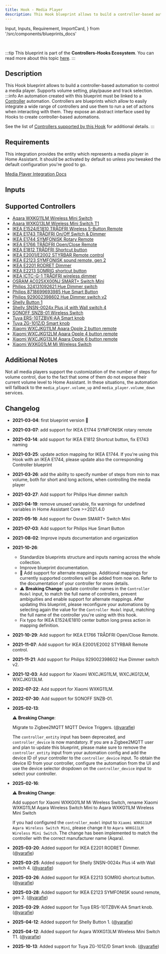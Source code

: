 ```yaml
---
title: Hook - Media Player
description: This Hook blueprint allows to build a controller-based automation to control a media player. Supports volume setting, play/pause and track selection.
---
```


  Input,
  Inputs,
  Requirement,
  ImportCard,
} from '/src/components/blueprints_docs'

<ImportCard id='media_player' category='hooks' />

<br />

:::tip
This blueprint is part of the **Controllers-Hooks Ecosystem**. You can read more about this topic [here](/docs/controllers-hooks-ecosystem).
:::

## Description

This Hook blueprint allows to build a controller-based automation to control a media player. Supports volume setting, play/pause and track selection.
:::info
An automation created with this blueprint must be linked to a [Controller](/docs/blueprints/controllers) automation. Controllers are blueprints which allow to easily integrate a wide range of controllers and use them to run a set of actions when interacting with them. They expose an abstract interface used by Hooks to create controller-based automations.

See the list of [Controllers supported by this Hook](#supported-controllers) for additional details.
:::

## Requirements

<Requirement id='controller' required/>
<Requirement name='Media Player Integration' required>

This integration provides the entity which represents a media player in Home Assistant. It should be activated by default so unless you tweaked the default configuration you're good to go.

[Media Player Integration Docs](https://www.home-assistant.io/integrations/media_player/)

</Requirement>

## Inputs

<Inputs category='hooks' id='media_player' />

## Supported Controllers

- [Aqara WXKG11LM Wireless Mini Switch](/docs/blueprints/controllers/xiaomi_wxkg11lm)
- [Aqara WXKG13LM Wireless Mini Switch T1](/docs/blueprints/controllers/aqara_wxkg13lm)
- [IKEA E1524/E1810 TRÅDFRI Wireless 5-Button Remote](/docs/blueprints/controllers/ikea_e1524_e1810)
- [IKEA E1743 TRÅDFRI On/Off Switch & Dimmer](/docs/blueprints/controllers/ikea_e1743)
- [IKEA E1744 SYMFONISK Rotary Remote](/docs/blueprints/controllers/ikea_e1744)
- [IKEA E1766 TRÅDFRI Open/Close Remote](/docs/blueprints/controllers/ikea_e1766)
- [IKEA E1812 TRÅDFRI Shortcut button](/docs/blueprints/controllers/ikea_e1812)
- [IKEA E2001/E2002 STYRBAR Remote control](/docs/blueprints/controllers/ikea_e2001_e2002)
- [IKEA E2123 SYMFONISK sound remote, gen 2](/docs/blueprints/controllers/ikea_e2123)
- [IKEA E2201 RODRET Dimmer](/docs/blueprints/controllers/ikea_e2201)
- [IKEA E2213 SOMRIG shortcut button](/docs/blueprints/controllers/ikea_e2213)
- [IKEA ICTC-G-1 TRÅDFRI wireless dimmer](/docs/blueprints/controllers/ikea_ictc_g_1)
- [OSRAM AC025XX00NJ SMART+ Switch Mini](/docs/blueprints/controllers/osram_ac025xx00nj)
- [Philips 324131092621 Hue Dimmer switch](/docs/blueprints/controllers/philips_324131092621)
- [Philips 8718699693985 Hue Smart Button](/docs/blueprints/controllers/philips_8718699693985)
- [Philips 929002398602 Hue Dimmer switch v2](/docs/blueprints/controllers/philips_929002398602)
- [Shelly Button 1](/docs/blueprints/controllers/shelly_button_1)
- [Shelly SNSN-0024x Plus i4 with Wall switch 4](/docs/blueprints/controllers/shelly_snsn_0024x)
- [SONOFF SNZB-01 Wireless Switch](/docs/blueprints/controllers/sonoff_snzb01)
- [Tuya ERS-10TZBVK-AA Smart knob](/docs/blueprints/controllers/tuya_ERS-10TZBVK-AA)
- [Tuya ZG-101Z/D Smart knob](/docs/blueprints/controllers/tuya_ZG_101Z_D)
- [Xiaomi WXCJKG11LM Aqara Opple 2 button remote](/docs/blueprints/controllers/xiaomi_wxcjkg11lm)
- [Xiaomi WXCJKG12LM Aqara Opple 4 button remote](/docs/blueprints/controllers/xiaomi_wxcjkg12lm)
- [Xiaomi WXCJKG13LM Aqara Opple 6 button remote](/docs/blueprints/controllers/xiaomi_wxcjkg13lm)
- [Xiaomi WXKG01LM Mi Wireless Switch](/docs/blueprints/controllers/xiaomi_wxkg11lm)

## Additional Notes

Not all media players support the customization of the number of steps for volume control, due to the fact that some of them do not expose their current volume level to Home Assistant. In these situations, the automation will fallback to the `media_player.volume_up` and `media_player.volume_down` services.

## Changelog

- **2021-03-04**: first blueprint version :tada:
- **2021-03-07**: add support for IKEA E1744 SYMFONISK rotary remote
- **2021-03-14**: add support for IKEA E1812 Shortcut button, fix E1743 naming
- **2021-03-25**: update action mapping for IKEA E1744. If you're using this Hook with an IKEA E1744, please update also the corresponding Controller blueprint
- **2021-03-26**: add the ability to specify number of steps from min to max volume, both for short and long actions, when controlling the media player
- **2021-03-27**: Add support for Philips Hue dimmer switch
- **2021-04-19**: remove unused variable, fix warnings for undefined variables in Home Assistant Core >=2021.4.0
- **2021-05-16**: Add support for Osram SMART+ Switch Mini
- **2021-07-03**: Add support for Philips Hue Smart Button
- **2021-08-02**: Improve inputs documentation and organization
- **2021-10-26**:
  - Standardize blueprints structure and inputs naming across the whole collection.
  - Improve blueprint documentation.
  - :tada: Add support for alternate mappings. Additional mappings for currently supported controllers will be added from now on. Refer to the documentation of your controller for more details.
  - :warning: **Breaking Change**: update controller names in the `Controller Model` input, to match the full name of controllers, prevent ambiguities and enable support for alternate mappings. After updating this blueprint, please reconfigure your automations by selecting again the value for the `Controller Model` input, matching the full name of the controller you're using with this hook.
  - Fix typo for IKEA E1524/E1810 center button long press action in mapping definition.
- **2021-10-29**: Add support for IKEA E1766 TRÅDFRI Open/Close Remote.
- **2021-11-07**: Add support for IKEA E2001/E2002 STYRBAR Remote control.
- **2021-11-21**: Add support for Philips 929002398602 Hue Dimmer switch v2.
- **2021-12-03**: Add support for Xiaomi WXCJKG11LM, WXCJKG12LM, WXCJKG13LM.
- **2022-07-22**: Add support for Xiaomi WXKG11LM.
- **2022-07-30**: Add support for SONOFF SNZB-01.
- **2025-02-13**:

  :warning: **Breaking Change**:

  Migrate to Zigbee2MQTT MQTT Device Triggers. ([@yarafie](https://github.com/yarafie))

  The `controller_entity` input has been deprecated, and `controller_device` is now mandatory.
  If you are a Zigbee2MQTT user and plan to update this blueprint, please make sure to remove the `controller_entity` input from your automation config and add the device ID of your controller to the `controller_device` input.
  To obtain the device ID from your controller, configure the automation from the UI and use the device selector dropdown on the `controller_device` input to select your controller.

- **2025-02-16**:

  :warning: **Breaking Change**:

  Add support for Xiaomi WXKG01LM Mi Wireless Switch, rename Xiaomi WXKG11LM Aqara Wireless Switch Mini to Aqara WXKG11LM Wireless Mini Switch

  If you had configured the `controller_model` input to `Xiaomi WXKG11LM Aqara Wireless Switch Mini`, please change it to `Aqara WXKG11LM Wireless Mini Switch`.
  The change has been implemented to match the controller with the correct manufacturer name (Aqara).

- **2025-03-20**: Added support for IKEA E2201 RODRET Dimmer. ([@yarafie](https://github.com/yarafie))
- **2025-03-25**: Added support for Shelly SNSN-0024x Plus i4 with Wall switch 4. ([@yarafie](https://github.com/yarafie))
- **2025-03-26**: Added support for IKEA E2213 SOMRIG shortcut button. ([@yarafie](https://github.com/yarafie))
- **2025-03-28**: Added support for IKEA E2123 SYMFONISK sound remote, gen 2. ([@yarafie](https://github.com/yarafie))
- **2025-03-29**: Added support for Tuya ERS-10TZBVK-AA Smart knob. ([@yarafie](https://github.com/yarafie))
- **2025-04-12**: Added support for Shelly Button 1. ([@yarafie](https://github.com/yarafie))
- **2025-04-12**: Added support for Aqara WXKG13LM Wireless Mini Switch T1. ([@yarafie](https://github.com/yarafie))
- **2025-10-13**: Added support for Tuya ZG-101Z/D Smart knob. ([@yarafie](https://github.com/yarafie))
